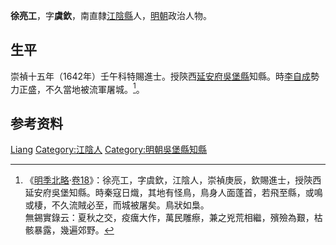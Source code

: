 '''徐亮工'''，字'''虞欽'''，南直隸[[江陰縣|江陰縣]]人，[[明朝|明朝]]政治人物。

== 生平 ==
崇禎十五年（1642年）壬午科特賜進士。授陝西[[延安府|延安府]][[吳堡縣|吳堡縣]]知縣。時[[李自成|李自成]]勢力正盛，不久當地被流軍屠城。<ref>《[[明季北略|明季北略]]·[[s:明季北略/卷18|卷18]]》：徐亮工，字虞欽，江陰人，崇禎庚辰，欽賜進士，授陝西延安府吳堡知縣。時秦寇日熾，其地有怪鳥，鳥身人面蓬首，若飛至縣，或鳴或棲，不久流賊必至，而城被屠矣。鳥狀如梟。<br>無錫實錄云：夏秋之交，疫癘大作，萬民雕瘵，兼之兇荒相繼，殯殮為艱，枯骸暴露，幾遍郊野。</ref>。

==参考资料==
{{reflist}}

{{崇禎十三年庚辰科賜特用出身金榜}}

{{Authority control}}

{{DEFAULTSORT:Xu徐}}
[[Category:徐姓|Liang]]
[[Category:江陰人|Category:江陰人]]
[[Category:明朝吳堡縣知縣|Category:明朝吳堡縣知縣]]